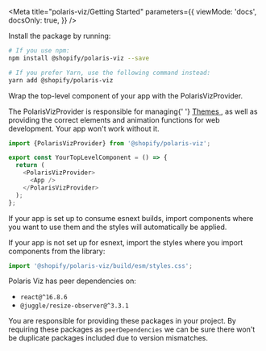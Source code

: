 
<Meta
  title="polaris-viz/Getting Started"
  parameters={{
    viewMode: 'docs',
    docsOnly: true,
  }}
/>

<Title>🏁 Getting Started</Title>

<Title type="h2">Installation</Title>

Install the package by running:

```bash
# If you use npm:
npm install @shopify/polaris-viz --save

# If you prefer Yarn, use the following command instead:
yarn add @shopify/polaris-viz
```

<Title type="h3">Set up PolarisVizProvider</Title>

Wrap the top-level component of your app with the PolarisVizProvider.

<Banner type="Alert">
  The PolarisVizProvider is responsible for managing{' '}
  <a href="http://polaris-viz.shopify.io/iframe.html?id=shared-themes-default-themes--page&args=&viewMode=story">
    Themes
  </a>
  , as well as providing the correct elements and animation functions for web development.
  Your app won't work without it.
</Banner>

```js
import {PolarisVizProvider} from '@shopify/polaris-viz';

export const YourTopLevelComponent = () => {
  return (
    <PolarisVizProvider>
      <App />
    </PolarisVizProvider>
  );
};
```

<Title type="h2">CSS Styles</Title>

If your app is set up to consume esnext builds, import components where you want
to use them and the styles will automatically be applied.

If your app is not set up for esnext, import the styles where you import components from the library:

```js
import '@shopify/polaris-viz/build/esm/styles.css';
```

<Title type="h2">Peer dependencies</Title>

Polaris Viz has peer dependencies on:

- `react@^16.8.6`
- `@juggle/resize-observer@^3.3.1`

You are responsible for providing these packages in your project. By requiring these packages as `peerDependencies` we can be sure there won't be duplicate packages included due to version mismatches.
